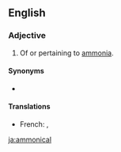 ==English==

===Adjective===
{{en-adj}}

# {{lb|en|inorganic chemistry}} Of or pertaining to [[ammonia]].

====Synonyms====
* {{l|en|ammonic}}

====Translations====
{{trans-top|of or pertaining to ammonia}}
* French: {{t+|fr|ammoniac|m}}, {{t+|fr|ammoniaque|m}}
{{trans-mid}}
{{trans-bottom}}

[[ja:ammonical]]
